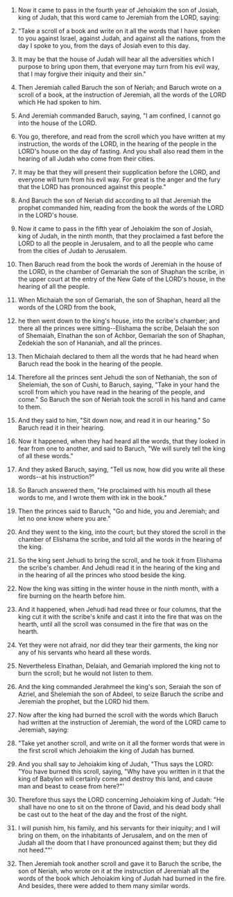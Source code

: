 
1. Now it came to pass in the fourth year of Jehoiakim the son of Josiah, king of Judah, that this word came to Jeremiah from the LORD, saying:

2. "Take a scroll of a book and write on it all the words that I have spoken to you against Israel, against Judah, and against all the nations, from the day I spoke to you, from the days of Josiah even to this day.

3. It may be that the house of Judah will hear all the adversities which I purpose to bring upon them, that everyone may turn from his evil way, that I may forgive their iniquity and their sin."

4. Then Jeremiah called Baruch the son of Neriah; and Baruch wrote on a scroll of a book, at the instruction of Jeremiah, all the words of the LORD which He had spoken to him.

5. And Jeremiah commanded Baruch, saying, "I am confined, I cannot go into the house of the LORD.

6. You go, therefore, and read from the scroll which you have written at my instruction, the words of the LORD, in the hearing of the people in the LORD's house on the day of fasting. And you shall also read them in the hearing of all Judah who come from their cities.

7. It may be that they will present their supplication before the LORD, and everyone will turn from his evil way. For great is the anger and the fury that the LORD has pronounced against this people."

8. And Baruch the son of Neriah did according to all that Jeremiah the prophet commanded him, reading from the book the words of the LORD in the LORD's house.

9. Now it came to pass in the fifth year of Jehoiakim the son of Josiah, king of Judah, in the ninth month, that they proclaimed a fast before the LORD to all the people in Jerusalem, and to all the people who came from the cities of Judah to Jerusalem.

10. Then Baruch read from the book the words of Jeremiah in the house of the LORD, in the chamber of Gemariah the son of Shaphan the scribe, in the upper court at the entry of the New Gate of the LORD's house, in the hearing of all the people.

11. When Michaiah the son of Gemariah, the son of Shaphan, heard all the words of the LORD from the book,

12. he then went down to the king's house, into the scribe's chamber; and there all the princes were sitting--Elishama the scribe, Delaiah the son of Shemaiah, Elnathan the son of Achbor, Gemariah the son of Shaphan, Zedekiah the son of Hananiah, and all the princes.

13. Then Michaiah declared to them all the words that he had heard when Baruch read the book in the hearing of the people.

14. Therefore all the princes sent Jehudi the son of Nethaniah, the son of Shelemiah, the son of Cushi, to Baruch, saying, "Take in your hand the scroll from which you have read in the hearing of the people, and come." So Baruch the son of Neriah took the scroll in his hand and came to them.

15. And they said to him, "Sit down now, and read it in our hearing." So Baruch read it in their hearing.

16. Now it happened, when they had heard all the words, that they looked in fear from one to another, and said to Baruch, "We will surely tell the king of all these words."

17. And they asked Baruch, saying, "Tell us now, how did you write all these words--at his instruction?"

18. So Baruch answered them, "He proclaimed with his mouth all these words to me, and I wrote them with ink in the book."

19. Then the princes said to Baruch, "Go and hide, you and Jeremiah; and let no one know where you are."

20. And they went to the king, into the court; but they stored the scroll in the chamber of Elishama the scribe, and told all the words in the hearing of the king.

21. So the king sent Jehudi to bring the scroll, and he took it from Elishama the scribe's chamber. And Jehudi read it in the hearing of the king and in the hearing of all the princes who stood beside the king.

22. Now the king was sitting in the winter house in the ninth month, with a fire burning on the hearth before him.

23. And it happened, when Jehudi had read three or four columns, that the king cut it with the scribe's knife and cast it into the fire that was on the hearth, until all the scroll was consumed in the fire that was on the hearth.

24. Yet they were not afraid, nor did they tear their garments, the king nor any of his servants who heard all these words.

25. Nevertheless Elnathan, Delaiah, and Gemariah implored the king not to burn the scroll; but he would not listen to them.

26. And the king commanded Jerahmeel the king's son, Seraiah the son of Azriel, and Shelemiah the son of Abdeel, to seize Baruch the scribe and Jeremiah the prophet, but the LORD hid them.

27. Now after the king had burned the scroll with the words which Baruch had written at the instruction of Jeremiah, the word of the LORD came to Jeremiah, saying:

28. "Take yet another scroll, and write on it all the former words that were in the first scroll which Jehoiakim the king of Judah has burned.

29. And you shall say to Jehoiakim king of Judah, "Thus says the LORD: "You have burned this scroll, saying, "Why have you written in it that the king of Babylon will certainly come and destroy this land, and cause man and beast to cease from here?"'

30. Therefore thus says the LORD concerning Jehoiakim king of Judah: "He shall have no one to sit on the throne of David, and his dead body shall be cast out to the heat of the day and the frost of the night.

31. I will punish him, his family, and his servants for their iniquity; and I will bring on them, on the inhabitants of Jerusalem, and on the men of Judah all the doom that I have pronounced against them; but they did not heed.""'

32. Then Jeremiah took another scroll and gave it to Baruch the scribe, the son of Neriah, who wrote on it at the instruction of Jeremiah all the words of the book which Jehoiakim king of Judah had burned in the fire. And besides, there were added to them many similar words.


